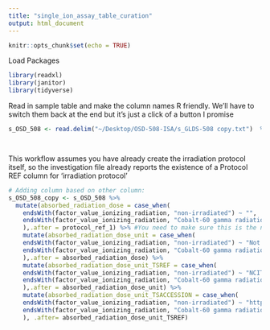 ```yaml
---
title: "single_ion_assay_table_curation"
output: html_document
---
```


```r
knitr::opts_chunk$set(echo = TRUE)
```

Load Packages
```r

library(readxl)
library(janitor)
library(tidyverse)

```

Read in sample table and make the column names R friendly. We'll have to switch them back at the end but it's just a click of a button I promise
```r



s_OSD_508 <- read.delim("~/Desktop/OSD-508-ISA/s_GLDS-508 copy.txt")  %>% clean_names()




```

This workflow assumes you have already create the irradiation protocol itself, so the investigation file already reports the existence of a Protocol REF column for 'irradiation protocol'

```r


# Adding column based on other column:
s_OSD_508_copy <- s_OSD_508 %>%
  mutate(absorbed_radiation_dose = case_when(
    endsWith(factor_value_ionizing_radiation, "non-irradiated") ~ "",
    endsWith(factor_value_ionizing_radiation, "Cobalt-60 gamma radiation") ~ "100"
    ),.after = protocol_ref_1) %>% #You need to make sure this is the name of your column that contains 'irradiation protocol'
    mutate(absorbed_radiation_dose_unit = case_when(
    endsWith(factor_value_ionizing_radiation, "non-irradiated") ~ "Not Applicable",
    endsWith(factor_value_ionizing_radiation, "Cobalt-60 gamma radiation") ~ "gray"
    ),.after = absorbed_radiation_dose) %>%
    mutate(absorbed_radiation_dose_unit_TSREF = case_when(
    endsWith(factor_value_ionizing_radiation, "non-irradiated") ~ "NCIT",
    endsWith(factor_value_ionizing_radiation, "Cobalt-60 gamma radiation") ~ "UO"
    ),.after = absorbed_radiation_dose_unit) %>%
    mutate(absorbed_radiation_dose_unit_TSACCESSION = case_when(
    endsWith(factor_value_ionizing_radiation, "non-irradiated") ~ "http://ncicb.nci.nih.gov/xml/owl/EVS/Thesaurus.owl#C48660",
    endsWith(factor_value_ionizing_radiation, "Cobalt-60 gamma radiation") ~ "http://purl.obolibrary.org/obo/UO_0000134"
    ), .after= absorbed_radiation_dose_unit_TSREF)


```

